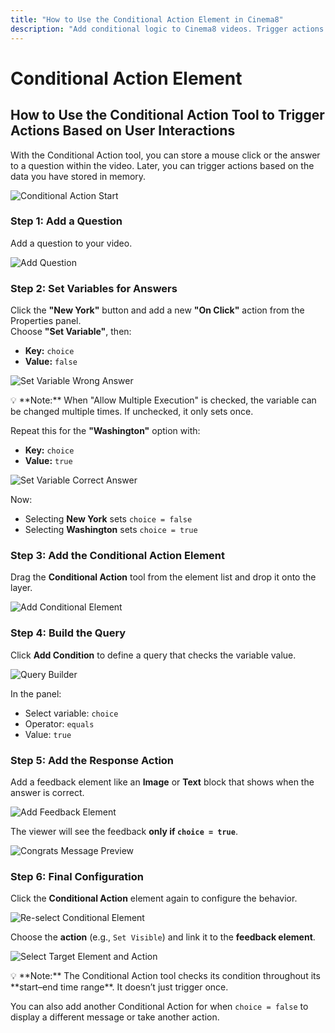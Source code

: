 ```yaml
---
title: "How to Use the Conditional Action Element in Cinema8"
description: "Add conditional logic to Cinema8 videos. Trigger actions based on viewer choices, answers, or variables to create smart, interactive experiences."
---
```



# Conditional Action Element

## How to Use the Conditional Action Tool to Trigger Actions Based on User Interactions

With the Conditional Action tool, you can store a mouse click or the answer to a question within the video. Later, you can trigger actions based on the data you have stored in memory.

![Conditional Action Start](/screenshot/advanced-interactivity/conditional-action-1.webp)

<Steps>

### Step 1: Add a Question

Add a question to your video.

![Add Question](/screenshot/advanced-interactivity/conditional-action-2.webp)

### Step 2: Set Variables for Answers

Click the **"New York"** button and add a new **"On Click"** action from the Properties panel.  
Choose **"Set Variable"**, then:

- **Key:** `choice`  
- **Value:** `false`

![Set Variable Wrong Answer](/screenshot/advanced-interactivity/conditional-action-3.webp)

<Callout type="info">
💡 **Note:** When "Allow Multiple Execution" is checked, the variable can be changed multiple times. If unchecked, it only sets once.
</Callout>

Repeat this for the **"Washington"** option with:

- **Key:** `choice`  
- **Value:** `true`

![Set Variable Correct Answer](/screenshot/advanced-interactivity/conditional-action-4.webp)

Now:
- Selecting **New York** sets `choice = false`
- Selecting **Washington** sets `choice = true`

### Step 3: Add the Conditional Action Element

Drag the **Conditional Action** tool from the element list and drop it onto the layer.

![Add Conditional Element](/screenshot/advanced-interactivity/conditional-action-5.webp)

### Step 4: Build the Query

Click **Add Condition** to define a query that checks the variable value.

![Query Builder](/screenshot/advanced-interactivity/conditional-action-6.webp)

In the panel:

- Select variable: `choice`
- Operator: `equals`
- Value: `true`

### Step 5: Add the Response Action

Add a feedback element like an **Image** or **Text** block that shows when the answer is correct.

![Add Feedback Element](/screenshot/advanced-interactivity/conditional-action-7.webp)

The viewer will see the feedback **only if `choice = true`**.

![Congrats Message Preview](/screenshot/advanced-interactivity/conditional-action-8.webp)

### Step 6: Final Configuration

Click the **Conditional Action** element again to configure the behavior.

![Re-select Conditional Element](/screenshot/advanced-interactivity/conditional-action-9.webp)

Choose the **action** (e.g., `Set Visible`) and link it to the **feedback element**.

![Select Target Element and Action](/screenshot/advanced-interactivity/conditional-action-10.webp)

</Steps>

<Callout type="info">
💡 **Note:** The Conditional Action tool checks its condition throughout its **start–end time range**. It doesn’t just trigger once.
</Callout>

You can also add another Conditional Action for when `choice = false` to display a different message or take another action.
